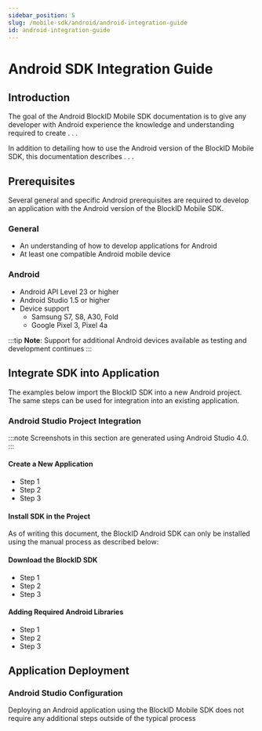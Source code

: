 ```yaml
---
sidebar_position: 5
slug: /mobile-sdk/android/android-integration-guide
id: android-integration-guide
---
```




# Android SDK Integration Guide

## **Introduction**

The goal of the Android BlockID Mobile SDK documentation is to give any developer with Android experience the knowledge and understanding required to create . . .

In addition to detailing how to use the Android version of the BlockID Mobile SDK, this documentation describes . . . 


## **Prerequisites**

Several general and specific Android prerequisites are required to develop an application with the Android version of the BlockID Mobile SDK.

### General

- An understanding of how to develop applications for Android
- At least one compatible Android mobile device


### Android 

- Android API Level 23 or higher
- Android Studio 1.5 or higher
- Device support
    - Samsung S7, S8, A30, Fold 
    - Google Pixel 3, Pixel 4a

:::tip **Note**:
Support for additional Android devices available as testing and development continues
:::

## **Integrate SDK into Application**

The examples below import the BlockID SDK into a new Android project. The same steps can be used for integration into an existing application.

### Android Studio Project Integration

:::note Screenshots in this section are generated using Android Studio 4.0.
:::

#### Create a New Application

- Step 1
- Step 2
- Step 3

#### Install SDK in the Project

As of writing this document, the BlockID Android SDK can only be installed using the manual process as described below:

#### Download the BlockID SDK

- Step 1 
- Step 2 
- Step 3 

#### Adding Required Android Libraries 

- Step 1 
- Step 2 
- Step 3 

## **Application Deployment**

### Android Studio Configuration

Deploying an Android application using the BlockID Mobile SDK does not require any additional steps outside of the typical process
